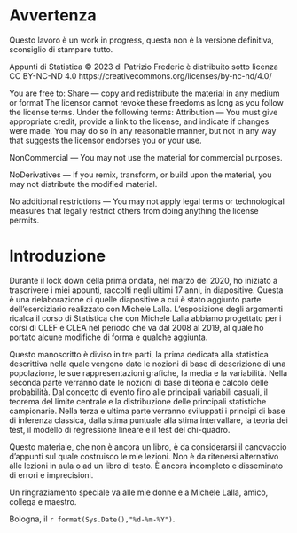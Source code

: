 
# Avvertenza {-}

\large

Questo lavoro è un work in progress, questa non è la versione definitiva, sconsiglio di stampare tutto. 

\normalsize


Appunti di Statistica © 2023 di Patrizio Frederic è distribuito
sotto licenza CC BY-NC-ND 4.0
https://creativecommons.org/licenses/by-nc-nd/4.0/

You are free to:
Share — copy and redistribute the material in any medium or format
The licensor cannot revoke these freedoms as long as you follow the license terms.
Under the following terms:
Attribution — You must give appropriate credit, provide a link to the license, and indicate if changes were made. You may do so in any reasonable manner, but not in any way that suggests the licensor endorses you or your use.

NonCommercial — You may not use the material for commercial purposes.

NoDerivatives — If you remix, transform, or build upon the material, you may not distribute the modified material.

No additional restrictions — You may not apply legal terms or technological measures that legally restrict others from doing anything the license permits.




# Introduzione {-}

Durante il lock down della prima ondata, nel marzo del 2020, ho iniziato a trascrivere
i miei appunti, raccolti negli ultimi 17 anni, in diapositive. Questa è una rielaborazione
di quelle diapositive a cui è stato aggiunto parte dell'eserciziario realizzato con Michele Lalla. 
L'esposizione degli argomenti ricalca il corso di Statistica che con Michele Lalla abbiamo 
progettato per i corsi di CLEF e CLEA nel periodo che va dal 2008 al 2019, al quale ho 
portato alcune modifiche di forma e qualche aggiunta.

Questo manoscritto è diviso in tre parti, la prima dedicata alla statistica descrittiva nella quale 
vengono date le nozioni di base di descrizione di una popolazione, le sue rappresentazioni grafiche,
la media e la variabilità. Nella seconda parte verranno date le nozioni di base di teoria e calcolo delle probabilità.
Dal concetto di evento fino alle principali variabili casuali, il teorema del limite centrale e la distribuzione
delle principali statistiche campionarie. Nella terza e ultima parte verranno sviluppati 
i principi di base di inferenza classica, dalla stima puntuale alla stima intervallare, la teoria dei test, 
il modello di regressione lineare e il test del chi-quadro.

Questo materiale, che non è ancora un libro, è da considerarsi il canovaccio d'appunti sul quale 
costruisco le mie lezioni.  Non è da ritenersi alternativo alle lezioni in aula o ad un libro di testo. 
È ancora incompleto e disseminato di errori e imprecisioni.

Un ringraziamento speciale va alle mie donne e a Michele Lalla, amico, collega e maestro.

Bologna, il `r format(Sys.Date(),"%d-%m-%Y")`.
